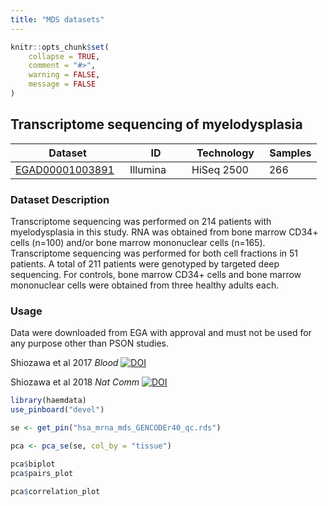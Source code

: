 ```yaml
---
title: "MDS datasets"
---
```


```r
knitr::opts_chunk$set(
    collapse = TRUE,
    comment = "#>",
    warning = FALSE,
    message = FALSE
)
```

## Transcriptome sequencing of myelodysplasia 
| Dataset         | ID       | Technology | Samples |
| --------------- | -------- | ---------- | ------- |
| [EGAD00001003891](https://ega-archive.org/datasets/EGAD00001003891) | Illumina | HiSeq 2500 | 266     |

### Dataset Description
Transcriptome sequencing was performed on 214 patients with myelodysplasia in this study. RNA was obtained from bone marrow CD34+ cells (n=100) and/or bone marrow mononuclear cells (n=165). Transcriptome sequencing was performed for both cell fractions in 51 patients. A total of 211 patients were genotyped by targeted deep sequencing. For controls, bone marrow CD34+ cells and bone marrow mononuclear cells were obtained from three healthy adults each.

### Usage
Data were downloaded from EGA with approval and must not be used for any purpose other than PSON studies. 

Shiozawa et al 2017 *Blood* [![DOI](https://zenodo.org/badge/DOI/10.1182/blood-2017-05-783050.svg)](http://doi.org/10.1182/blood-2017-05-783050)

Shiozawa et al 2018 *Nat Comm* [![DOI](https://zenodo.org/badge/DOI/10.1038/s41467-018-06063-x.svg)](http://doi.org/10.1038/s41467-018-06063-x)

```r
library(haemdata)
use_pinboard("devel")

se <- get_pin("hsa_mrna_mds_GENCODEr40_qc.rds")

pca <- pca_se(se, col_by = "tissue")
```

```r
pca$biplot
pca$pairs_plot
```
```r
pca$correlation_plot
```
